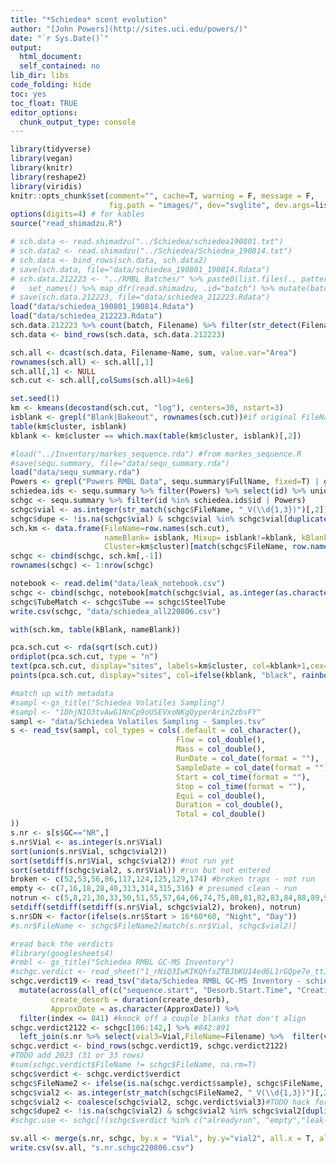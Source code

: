 ```yaml
---
title: "*Schiedea* scent evolution"
author: "[John Powers](http://sites.uci.edu/powers/)"
date: "`r Sys.Date()`"
output:
  html_document:
  self_contained: no
lib_dir: libs
code_folding: hide
toc: yes
toc_float: TRUE
editor_options: 
  chunk_output_type: console
---
```

  
<style type="text/css">
.main-container { max-width: 1000px; margin-left: 0; margin-right: auto; }
img{ max-width:200%; height: auto; }
td, th { padding : 6px }
</style>
  
```r
library(tidyverse)
library(vegan)
library(knitr)
library(reshape2)
library(viridis)
knitr::opts_chunk$set(comment="", cache=T, warning = F, message = F, 
                      fig.path = "images/", dev="svglite", dev.args=list(fix_text_size=FALSE), fig.height=8, fig.width=8)
options(digits=4) # for kables
source("read_shimadzu.R")
```

```r
# sch.data <- read.shimadzu("../Schiedea/schiedea190801.txt")
# sch.data2 <- read.shimadzu("../Schiedea/Schiedea_190814.txt")
# sch.data <- bind_rows(sch.data, sch.data2)
# save(sch.data, file="data/schiedea_190801_190814.Rdata")
# sch.data.212223 <- "../RMBL Batches/" %>% paste0(list.files(., pattern="txt")) %>%
#   set_names() %>% map_dfr(read.shimadzu, .id="batch") %>% mutate(batch = str_remove(batch, "../RMBL Batches/"))
# save(sch.data.212223, file="data/schiedea_212223.Rdata")
load("data/schiedea_190801_190814.Rdata")
load("data/schiedea_212223.Rdata")
sch.data.212223 %>% count(batch, Filename) %>% filter(str_detect(Filename, "SCH"))
sch.data <- bind_rows(sch.data, sch.data.212223)

sch.all <- dcast(sch.data, Filename~Name, sum, value.var="Area")
rownames(sch.all) <- sch.all[,1]
sch.all[,1] <- NULL
sch.cut <- sch.all[,colSums(sch.all)>4e6]
```


```r
set.seed(1)
km <- kmeans(decostand(sch.cut, "log"), centers=30, nstart=3)
isblank <- grepl("Blank|Bakeout", rownames(sch.cut))#if original FileName says blank
table(km$cluster, isblank)
kblank <- km$cluster == which.max(table(km$cluster, isblank)[,2])

#load("../Inventory/markes_sequence.rda") #from markes_sequence.R
#save(sequ.summary, file="data/sequ_summary.rda")
load("data/sequ_summary.rda")
Powers <- grepl("Powers RMBL Data", sequ.summary$FullName, fixed=T) | grepl("SCH_", sequ.summary$FileName, fixed=T)
schiedea.ids <- sequ.summary %>% filter(Powers) %>% select(id) %>% unique %>% na.omit
schgc <- sequ.summary %>% filter(id %in% schiedea.ids$id | Powers)
schgc$vial <- as.integer(str_match(schgc$FileName, "_V(\\d{1,3})")[,2])
schgc$dupe <- !is.na(schgc$vial) & schgc$vial %in% schgc$vial[duplicated(schgc$vial)]
sch.km <- data.frame(FileName=row.names(sch.cut), 
                     nameBlank= isblank, Mixup= isblank!=kblank, kBlank=kblank,
                     Cluster=km$cluster)[match(schgc$FileName, row.names(sch.cut)),]
schgc <- cbind(schgc, sch.km[,-1])
rownames(schgc) <- 1:nrow(schgc)

notebook <- read.delim("data/leak_notebook.csv")
schgc <- cbind(schgc, notebook[match(schgc$vial, as.integer(as.character(notebook$Vial)), incomparables=NA),-4])
schgc$TubeMatch <- schgc$Tube == schgc$SteelTube
write.csv(schgc, "data/schiedea_all220806.csv")

with(sch.km, table(kBlank, nameBlank))
```

```r
pca.sch.cut <- rda(sqrt(sch.cut))
ordiplot(pca.sch.cut, type = "n")
text(pca.sch.cut, display="sites", labels=km$cluster, col=kblank+1,cex=0.5 )
points(pca.sch.cut, display="sites", col=ifelse(kblank, "black", rainbow(k)[km$cluster]), pch=as.integer(isblank)+1)
```

```r
#match up with metadata
#sampl <-gs_title("Schiedea Volatiles Sampling")
#sampl <- "1DhjN1O3tvAwG1NnCp9oUSEVxoNKgQyperArin2zbsFY"
sampl <- "data/Schiedea Volatiles Sampling - Samples.tsv"
s <- read_tsv(sampl, col_types = cols(.default = col_character(),
                                     Flow = col_double(),
                                     Mass = col_double(),
                                     RunDate = col_date(format = ""),
                                     SampleDate = col_date(format = ""),
                                     Start = col_time(format = ""),
                                     Stop = col_time(format = ""),
                                     Equi = col_double(),
                                     Duration = col_double(),
                                     Total = col_double()
))
s.nr <- s[s$GC=="NR",]
s.nr$Vial <- as.integer(s.nr$Vial)
sort(union(s.nr$Vial, schgc$vial2))
sort(setdiff(s.nr$Vial, schgc$vial2)) #not run yet
sort(setdiff(schgc$vial2, s.nr$Vial)) #run but not entered  
broken <- c(52,53,56,86,117,124,125,129,174) #broken traps - not run
empty <- c(7,16,18,28,40,313,314,315,316) # presumed clean - run
notrun <- c(5,8,21,30,33,50,51,55,57,64,66,74,75,80,81,82,83,84,88,89,91,95,100,102,103,104,107,108,109,11,12,22,23,24,25,26,58,59,60,61,62,63,58,92,94,96,97,98,9, 90, 79, 87, 72, 99)
setdiff(setdiff(setdiff(s.nr$Vial, schgc$vial2), broken), notrun)
s.nr$DN <- factor(ifelse(s.nr$Start > 16*60*60, "Night", "Day"))
#s.nr$FileName <- schgc$FileName2[match(s.nr$Vial, schgc$vial2)]

#read back the verdicts
#library(googlesheets4)
#rmbl <- gs_title("Schiedea RMBL GC-MS Inventory")
#schgc.verdict <- read_sheet("1_rNiQ3IwKIKQhfxZTBJbKU14ed6L1rGQpe7e_ttJl6Y", na="NA", guess_max=2000)
schgc.verdict19 <- read_tsv("data/Schiedea RMBL GC-MS Inventory - schiedea_all.tsv") %>% 
  mutate(across(all_of(c("sequence.start", "Desorb.Start.Time", "CreationTime", "eithertime")), ymd_hms),
         create_desorb = duration(create_desorb),
         ApproxDate = as.character(ApproxDate)) %>% 
  filter(index <= 841) #knock off a couple blanks that don't align
schgc.verdict2122 <- schgc[106:142,] %>% #842:891
  left_join(s.nr %>% select(vial3=Vial,FileName=Filename) %>%  filter(vial3 >=700))  #TODO hack to paste in the new samples
schgc.verdict <- bind_rows(schgc.verdict19, schgc.verdict2122)
#TODO add 2023 (31 or 33 rows)
#sum(schgc.verdict$FileName != schgc$FileName, na.rm=T)
schgc$verdict <- schgc.verdict$verdict
schgc$FileName2 <- ifelse(is.na(schgc.verdict$sample), schgc$FileName, schgc.verdict$sample)
schgc$vial2 <- as.integer(str_match(schgc$FileName2, "_V(\\d{1,3})")[,2])
schgc$vial2 <- coalesce(schgc$vial2, schgc.verdict$vial3)#TODO hack for new samples
schgc$dupe2 <- !is.na(schgc$vial2) & schgc$vial2 %in% schgc$vial2[duplicated(schgc$vial2)]
#schgc.use <- schgc[!(schgc$verdict %in% c("alreadyrun", "empty","leak-blank", "notmine", "notrun", "skip-blank", "skip-notrun")),]

sv.all <- merge(s.nr, schgc, by.x = "Vial", by.y="vial2", all.x = T, all.y = T)
write.csv(sv.all, "s.nr.schgc220806.csv")
```

